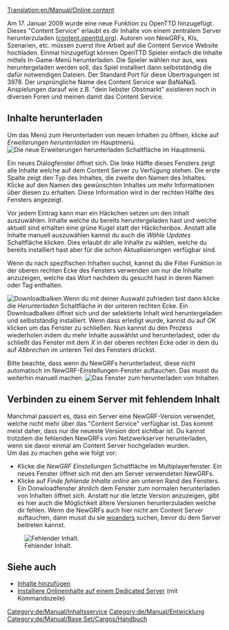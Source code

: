[[Translation:en/Manual/Online content]]
{{de/Übersetzung|en/Manual/Online content|100}}

{{de/Inhaltsverzeichnis}}
{{en/Feature|0.7}}
Am 17. Januar 2009 wurde eine neue Funktion zu OpenTTD hinzugefügt. Dieses "Content Service" erlaubt es dir Inhalte von einem zentralem Server herunterzuladen ([http://content.openttd.org content.openttd.org]). Autoren von NewGRFs, KIs, Szenarien, etc. müssen zuerst ihre Arbeit auf die Content Service Website hochladen. Einmal hinzugefügt können OpenTTD Spieler einfach die Inhalte mittels In-Game-Menü herunterladen. Die Spieler wählen nur aus, was heruntergeladen werden soll, das Spiel installiert dann selbstständig die dafür notwendigen Dateien. Der Standard Port für diese Übertragungen ist 3978. Der ursprüngliche Name des Content Service war BaNaNaS. Anspielungen darauf wie z.B. "dein liebster Obstmarkt" existieren noch in diversen Foren und meinen damit das Content Service.

==Inhalte herunterladen==
Um das Menü zum Herunterladen von neuen Inhalten zu öffnen, klicke auf ''Erweiterungen herunterladen'' im Hauptmenü.
[[File:de/Manual/MainMenu CheckOnlineContent.png|center|frame|Die neue ''Erweiterungen herunterladen'' Schaltfläche im Hauptmenü.]]

Ein neues Dialogfenster öffnet sich. Die linke Hälfte dieses Fensters zeigt alle Inhalte welche auf dem Content Server zu Verfügung stehen. Die erste Spalte zeigt den Typ des Inhaltes, die zweite den Namen des Inhaltes. Klicke auf den Namen des gewünschten Inhaltes um mehr Informationen über diesen zu erhalten. Diese Information wird in der rechten Hälfte des Fensters angezeigt.

Vor jedem Eintrag kann man ein Häckchen setzen um den Inhalt auszuwählen. Inhalte welche du bereits heruntergeladen hast und welche aktuell sind erhalten eine grüne Kugel statt der Häckchenbox. Anstatt alle Inhalte manuell auszuwählen kannst du auch die ''Wähle Updates'' Schaltfläche klicken. Dies erlaubt dir alle Inhalte zu wählen, welche du bereits installiert hast aber für die schon Aktualisierungen verfügbar sind.

Wenn du nach spezifischen Inhalten suchst, kannst du die Filter Funktion in der oberen rechten Ecke des Fensters verwenden um nur die Inhalte anzuzeigen, welche das Wort nachdem du gesucht hast in deren Namen oder Tag enthalten.

[[File:en/Manual/ContentDownloading Progress.png|left|frame|Downloadbalken.]]Wenn du mit deiner Auswahl zufrieden bist dann klicke die ''Herunterladen'' Schaltfläche in der unteren rechten Ecke. Ein Downloadbalken öffnet sich und der selektierte Inhalt wird heruntergeladen und selbstständig installiert. Wenn dass erledigt wurde, kannst du auf ''OK'' klicken um das Fenster zu schließen. Nun kannst du den Prozess wiederholen indem du mehr Inhalte auswählst und herunterladest, oder du schließt das Fenster mit dem ''X'' in der oberen rechten Ecke oder in dem du auf ''Abbrechen'' im unteren Teil des Fensters drückst.

Bitte beachte, dass wenn du NewGRFs herunterladest, diese nicht automatisch im NewGRF-Einstellungen-Fenster auftauchen. Das musst du weiterhin manuell machen.
[[File:en/Manual/ContentDownloading2.png|center|frame|Das Fenster zum herunterladen von Inhalten.]]

==Verbinden zu einem Server mit fehlendem Inhalt==
Manchmal passiert es, dass ein Server eine NewGRF-Version verwendet, welche nicht mehr über das "Content Service" verfügbar ist. Das kommt meist daher, dass nur die neueste Version dort sichtbar ist. Du kannst trotzdem die fehlenden NewGRFs vom Netzwerkserver herunterladen, wenn sie davor einmal am Content Server hochgeladen wurden.
<br>
Um das zu machen gehe wie folgt vor:
*Klicke die ''NewGRF Einstellungen'' Schaltfläche im Multiplayerfenster. Ein neues Fenster öffnet sich mit den am Server verwendeten NewGRFs.
*Klicke auf ''Finde fehlende Inhalte online'' am unteren Rand des Fensters. Ein Donwloadfenster ähnlich dem Fenster zum normalen herunterladen von Inhalten öffnet sich. Anstatt nur die letzte Version anzuzeigen, gibt es hier auch die Möglichkeit ältere Versionen herunterzuladen welche dir fehlen. Wenn die NewGRFs auch hier nicht am Content Server auftauchen, dann musst du sie [[de/FAQ NewGRF|woanders]] suchen, bevor du dem Server beitreten kannst.

[[File:en/Manual/Server join bananas.png|center|frame|Fehlender Inhalt.]]

==Siehe auch==
*[[de/Content Service|Inhalte hinzufügen]]
*[[de/Dedicated server#installiere-onlineinhalte|Installiere Onlineinhalte auf einem Dedicated Server]] (mit Kommandozeile)

[[Category:de/Manual/Inhaltsservice]]
[[Category:de/Manual/Entwicklung]]
[[Category:de/Manual/Base Set/Cargos/Handbuch]]
